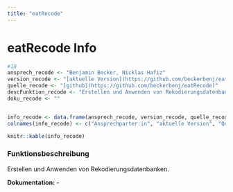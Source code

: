 ```yaml
---
title: "eatRecode"
---
```


# eatRecode Info

```r
#10
ansprech_recode <- "Benjamin Becker, Nicklas Hafiz"
version_recode <- "[aktuelle Version](https://github.com/beckerbenj/eatRecode/blob/main/DESCRIPTION)"
quelle_recode <- "[github](https://github.com/beckerbenj/eatRecode)"
descFunktion_recode <- "Erstellen und Anwenden von Rekodierungsdatenbanken."
doku_recode <- ""


info_recode <- data.frame(ansprech_recode, version_recode, quelle_recode)
colnames(info_recode) <- c("Ansprechparter:in", "aktuelle Version", "Quelle")

knitr::kable(info_recode)
```

### Funktionsbeschreibung

Erstellen und Anwenden von Rekodierungsdatenbanken.

**Dokumentation:** -
